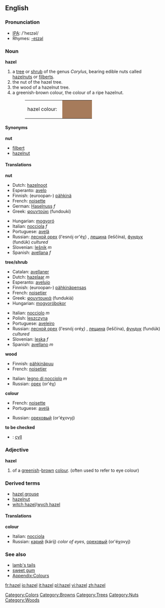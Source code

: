 {{see|Hazel}}
{{wikipedia}}
==English==

=== Pronunciation ===
*[[w:IPA|IPA]]: /'heɪzəl/
*Rhymes: [[Rhymes:English:-eɪzəl|-eɪzəl]]

===Noun===
'''hazel'''
#a [[tree]] or [[shrub]] of the genus ''Corylus'', bearing edible nuts called [[hazelnut]]s or [[filbert]]s.
#the nut of the hazel tree.
#the wood of a hazelnut tree.
#a greenish-brown colour, the colour of a ripe hazelnut.
#:<table><tr><td>hazel colour: &nbsp;</td><td bgcolor="#A67B5B" width="80">&nbsp; </td></tr></table>

====Synonyms====
'''nut'''
*[[filbert]]
*[[hazelnut]]

====Translations====
'''nut'''
{{top}}
*Dutch: [[hazelnoot]]
*Esperanto: [[avelo]]
*Finnish: (euroopan-) [[pähkinä]]
*French: [[noisette]] {{f}}
*German: [[Haselnuss]] ''f''
*Greek: [[φουντούκι]] (fundouki) {{n}}
{{mid}}
*Hungarian: [[mogyoró]]
*Italian: [[nocciola]] ''f''
*Portuguese: [[avelã]] {{f}}
*Russian: [[лесной орех]] (l'esnój or'éχ) {{m}}, [[лещина]] (leščína), [[фундук]] (fundúk) {{m}} ''cultured''
*Slovenian: [[lešnik]] ''m''
*Spanish: [[avellana]] ''f''
{{bottom}}

'''tree/shrub'''
{{top}}
*Catalan: [[avellaner]] 
*Dutch: [[hazelaar]] ''m''
*Esperanto: [[avelujo]] 
*Finnish: (euroopan-) [[pähkinä]][[pensas]]
*French: [[noisetier]] {{m}}
*Greek: [[φουντουκιά]] (fundukiá) {{f}}
*Hungarian: [[mogyoró]][[bokor]]
{{mid}}
*Italian: [[nocciolo]] ''m''
*Polish: [[leszczyna]]
*Portuguese: [[aveleiro]] {{m}}
*Russian: [[лесной орех]] (l'esnój oréχ) {{m}}, [[лещина]] (leščína), [[фундук]] (fundúk) {{m}} ''cultured''
*Slovenian: [[leska]] ''f''
*Spanish: [[avellano]] ''m'' 
{{bottom}}

'''wood'''
{{top}}
*Finnish: [[pähkinäpuu]]
*French: [[noisetier]] {{m}}
{{mid}}
*Italian: [[legno di nocciolo]] ''m''
*Russian: [[орех]] (or'éχ) {{m}} 
{{bottom}}

'''colour'''
{{top}}
*French: [[noisette]] {{f}}
*Portuguese: [[avelã]] {{f}}
{{mid}}
*Russian: [[ореховый]] (or'éχovyj) {{m}}
{{bottom}}

'''to be checked'''
*{{ttbc|Welsh}}: [[cyll]] {{g|Welsh}}

===Adjective===
'''hazel'''
#of a [[greenish]]-[[brown]] [[colour]]. (often used to refer to eye colour)

===Derived terms===
*[[hazel grouse]]
*[[hazelnut]]
*[[witch hazel]]/[[wych hazel]]

====Translations====
'''colour'''
{{top}}
*Italian: [[nocciola]] 
*Russian: [[карий]] (kárij) ''color of eyes'', [[ореховый]] (or'éχovyj)
{{mid}}
{{bottom}}

===See also===
*[[lamb's tails]]
*[[sweet gum]]
*[[Wiktionary_Appendix:Colours|Appendix:Colours]]

[[Category:Colors]]
[[Category:Browns]]
[[Category:Trees]]
[[Category:Nuts]]
[[Category:Woods]]

[[fr:hazel]]
[[io:hazel]]
[[it:hazel]]
[[pl:hazel]]
[[vi:hazel]]
[[zh:hazel]]